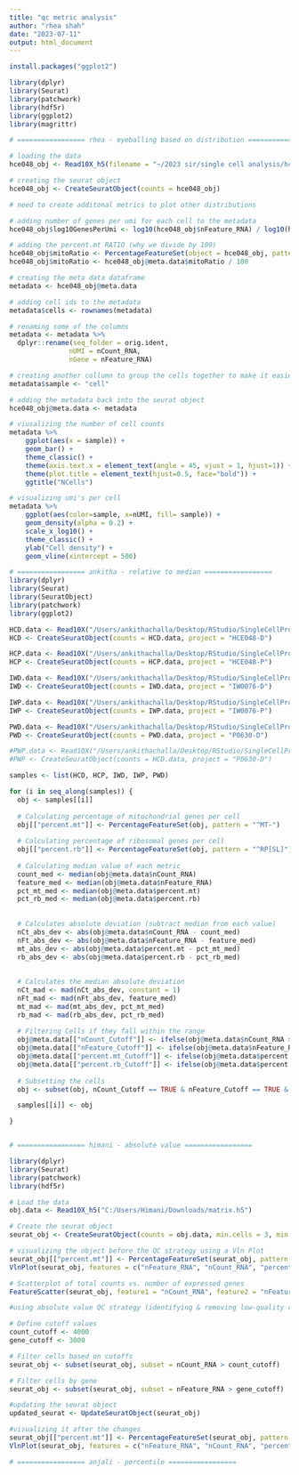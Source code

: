 ```yaml
---
title: "qc metric analysis"
author: "rhea shah"
date: "2023-07-11"
output: html_document
---
```


```r

install.packages("ggplot2")

library(dplyr)
library(Seurat)
library(patchwork)
library(hdf5r)
library(ggplot2)
library(magrittr)

# ================= rhea - eyeballing based on distribution ================= 

# loading the data 
hce048_obj <- Read10X_h5(filename = "~/2023 sir/single cell analysis/hce048_distal_filteredfeaturematrix.h5")

# creating the seurat object 
hce048_obj <- CreateSeuratObject(counts = hce048_obj)

# need to create additonal metrics to plot other distributions 

# adding number of genes per umi for each cell to the metadata 
hce048_obj$log10GenesPerUmi <- log10(hce048_obj$nFeature_RNA) / log10(hce048_obj$nCount_RNA)

# adding the percent.mt RATIO (why we divide by 100)
hce048_obj$mitoRatio <- PercentageFeatureSet(object = hce048_obj, pattern = "^MT-")
hce048_obj$mitoRatio <- hce048_obj@meta.data$mitoRatio / 100 

# creating the meta data dataframe 
metadata <- hce048_obj@meta.data

# adding cell ids to the metadata
metadata$cells <- rownames(metadata)

# renaming some of the columns 
metadata <- metadata %>%
  dplyr::rename(seq_folder = orig.ident,
               nUMI = nCount_RNA, 
               nGene = nFeature_RNA)

# creating another collumn to group the cells together to make it easier to visualize
metadata$sample <- "cell"

# adding the metadata back into the seurat object 
hce048_obj@meta.data <- metadata

# viusalizing the number of cell counts 
metadata %>% 
  	ggplot(aes(x = sample)) + 
  	geom_bar() +
  	theme_classic() +
  	theme(axis.text.x = element_text(angle = 45, vjust = 1, hjust=1)) +
  	theme(plot.title = element_text(hjust=0.5, face="bold")) +
  	ggtitle("NCells")

# visualizing umi's per cell 
metadata %>% 
  	ggplot(aes(color=sample, x=nUMI, fill= sample)) + 
  	geom_density(alpha = 0.2) + 
  	scale_x_log10() + 
  	theme_classic() +
  	ylab("Cell density") +
  	geom_vline(xintercept = 500)

# ================= ankitha - relative to median =================
library(dplyr)
library(Seurat)
library(SeuratObject)
library(patchwork)
library(ggplot2)

HCD.data <- Read10X("/Users/ankithachalla/Desktop/RStudio/SingleCellProject/OneDrive_2_7-10-2023/HCE048-D_MP_cellranger6_01182023/outs/filtered_feature_bc_matrix/")
HCD <- CreateSeuratObject(counts = HCD.data, project = "HCE048-D")

HCP.data <- Read10X("/Users/ankithachalla/Desktop/RStudio/SingleCellProject/OneDrive_2_7-10-2023/HCE048-P_MP_cellranger6_01182023/outs/filtered_feature_bc_matrix/")
HCP <- CreateSeuratObject(counts = HCP.data, project = "HCE048-P")

IWD.data <- Read10X("/Users/ankithachalla/Desktop/RStudio/SingleCellProject/OneDrive_1_7-10-2023/IW0076-D_MP_cellranger6_01182023/outs/filtered_feature_bc_matrix/")
IWD <- CreateSeuratObject(counts = IWD.data, project = "IW0076-D")

IWP.data <- Read10X("/Users/ankithachalla/Desktop/RStudio/SingleCellProject/OneDrive_1_7-10-2023/IW0076-P_MP_cellranger6_01182023/outs/filtered_feature_bc_matrix/")
IWP <- CreateSeuratObject(counts = IWP.data, project = "IW0076-P")

PWD.data <- Read10X("/Users/ankithachalla/Desktop/RStudio/SingleCellProject/P0630-D filtered_feature_bc_matrix/")
PWD <- CreateSeuratObject(counts = PWD.data, project = "P0630-D")

#PWP.data <- Read10X("/Users/ankithachalla/Desktop/RStudio/SingleCellProject/P0630-Pfiltered_feature_bc_matrix/")
#PWP <- CreateSeuratObject(counts = HCD.data, project = "P0630-D")

samples <- list(HCD, HCP, IWD, IWP, PWD)

for (i in seq_along(samples)) {
  obj <- samples[[i]]
  
  # Calculating percentage of mitochondrial genes per cell
  obj[["percent.mt"]] <- PercentageFeatureSet(obj, pattern = "^MT-")
  
  # Calculating percentage of ribosomal genes per cell
  obj[["percent.rb"]] <- PercentageFeatureSet(obj, pattern = "^RP[SL]")
  
  # Calculating median value of each metric
  count_med <- median(obj@meta.data$nCount_RNA)
  feature_med <- median(obj@meta.data$nFeature_RNA)
  pct_mt_med <- median(obj@meta.data$percent.mt)
  pct_rb_med <- median(obj@meta.data$percent.rb)
  
  
  # Calculates absolute deviation (subtract median from each value)
  nCt_abs_dev <- abs(obj@meta.data$nCount_RNA - count_med)
  nFt_abs_dev <- abs(obj@meta.data$nFeature_RNA - feature_med)
  mt_abs_dev <- abs(obj@meta.data$percent.mt - pct_mt_med)
  rb_abs_dev <- abs(obj@meta.data$percent.rb - pct_rb_med)
  
  
  # Calculates the median absolute deviation
  nCt_mad <- mad(nCt_abs_dev, constant = 1)
  nFt_mad <- mad(nFt_abs_dev, feature_med)
  mt_mad <- mad(mt_abs_dev, pct_mt_med)
  rb_mad <- mad(rb_abs_dev, pct_rb_med)
  
  # Filtering Cells if they fall within the range
  obj@meta.data[["nCount_Cutoff"]] <- ifelse(obj@meta.data$nCount_RNA >= (count_med - (3*nCt_mad)) & obj@meta.data$nCount_RNA <= (count_med + (3*nCt_mad)), TRUE, FALSE)
  obj@meta.data[["nFeature_Cutoff"]] <- ifelse(obj@meta.data$nFeature_RNA >= (feature_med - (3*nFt_mad)) & obj@meta.data$nFeature_RNA <= (feature_med + (3*nFt_mad)), TRUE, FALSE)
  obj@meta.data[["percent.mt_Cutoff"]] <- ifelse(obj@meta.data$percent.mt >= (pct_mt_med - (3*mt_mad)) & obj@meta.data$percent.mt <= (pct_mt_med + (3*mt_mad)), TRUE, FALSE)
  obj@meta.data[["percent.rb_Cutoff"]] <- ifelse(obj@meta.data$percent.rb >= (pct_rb_med - (3*rb_mad)) & obj@meta.data$percent.rb <= (pct_rb_med + (3*rb_mad)), TRUE, FALSE)
  
  # Subsetting the cells
  obj <- subset(obj, nCount_Cutoff == TRUE & nFeature_Cutoff == TRUE & percent.mt_Cutoff == TRUE & percent.rb_Cutoff == TRUE)

  samples[[i]] <- obj

}


# ================= himani - absolute value =================

library(dplyr)
library(Seurat)
library(patchwork)
library(hdf5r)

# Load the data
obj.data <- Read10X_h5("C:/Users/Himani/Downloads/matrix.h5")

# Create the seurat object
seurat_obj <- CreateSeuratObject(counts = obj.data, min.cells = 3, min.features = 200)

# visualizing the object before the QC strategy using a Vln Plot
seurat_obj[["percent.mt"]] <- PercentageFeatureSet(seurat_obj, pattern = "^MT-")
VlnPlot(seurat_obj, features = c("nFeature_RNA", "nCount_RNA", "percent.mt"), pt.size = 0.01, ncol = 3)

# Scatterplot of total counts vs. number of expressed genes
FeatureScatter(seurat_obj, feature1 = "nCount_RNA", feature2 = "nFeature_RNA")

#using absolute value QC strategy (identifying & removing low-quality cells)

# Define cutoff values
count_cutoff <- 4000
gene_cutoff <- 3000

# Filter cells based on cutoffs
seurat_obj <- subset(seurat_obj, subset = nCount_RNA > count_cutoff)

# Filter cells by gene
seurat_obj <- subset(seurat_obj, subset = nFeature_RNA > gene_cutoff)

#updating the seurat object
updated_seurat <- UpdateSeuratObject(seurat_obj)

#visualizing it after the changes
seurat_obj[["percent.mt"]] <- PercentageFeatureSet(seurat_obj, pattern = "^MT-")
VlnPlot(seurat_obj, features = c("nFeature_RNA", "nCount_RNA", "percent.mt"), pt.size = 0.01, ncol = 3)

# ================= anjali - percentile =================  



```